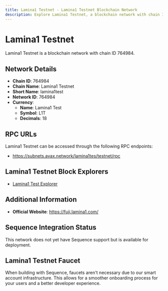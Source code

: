 ```yaml
--- 
title: Lamina1 Testnet - Lamina1 Testnet Blockchain Network
description: Explore Lamina1 Testnet, a blockchain network with chain ID 764984. Learn about its native currency, Lamina1 Test, and how to interact with the network.
---
```


# Lamina1 Testnet

Lamina1 Testnet is a blockchain network with chain ID 764984.

## Network Details

- **Chain ID**: 764984
- **Chain Name**: Lamina1 Testnet
- **Short Name**: lamina1test
- **Network ID**: 764984
- **Currency**: 
  - **Name**: Lamina1 Test
  - **Symbol**: L1T
  - **Decimals**: 18

## RPC URLs

Lamina1 Testnet can be accessed through the following RPC endpoints:

- https://subnets.avax.network/lamina1tes/testnet/rpc

## Lamina1 Testnet Block Explorers

- [Lamina1 Test Explorer](https://subnets-test.avax.network/lamina1tes)

## Additional Information

- **Official Website**: https://fuji.lamina1.com/

## Sequence Integration Status

This network does not yet have Sequence support but is available for deployment.

## Lamina1 Testnet Faucet

When building with Sequence, faucets aren't necessary due to our smart account infrastructure. This allows for a smoother onboarding process for your users and a better developer experience.

